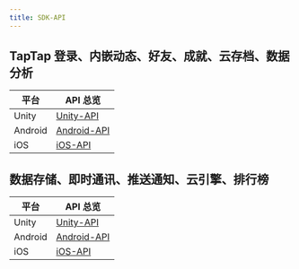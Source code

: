```yaml
---
title: SDK-API
---
```


## TapTap 登录、内嵌动态、好友、成就、云存档、数据分析

| 平台    | API 总览                                                                |
| ------- | ----------------------------------------------------------------------- |
| Unity   | [Unity-API](https://taptap.github.io/TapSDK-Unity/html/namespaces.html) |
| Android | [Android-API](https://taptap.github.io/TapSDK-Android/)                 |
| iOS     | [iOS-API](https://taptap.github.io/TapSDK-iOS/index.html)               |

## 数据存储、即时通讯、推送通知、云引擎、排行榜

| 平台    | API 总览                                                        |
| ------- | --------------------------------------------------------------- |
| Unity   | [Unity-API](https://leancloud.github.io/csharp-sdk/html)        |
| Android | [Android-API](https://leancloud.cn/api-docs/android/index.html) |
| iOS     | [iOS-API](https://leancloud.cn/api-docs/iOS/index.html)         |
